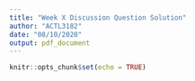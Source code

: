 ---
title: "Week X Discussion Question Solution"
author: "ACTL3182"
date: "08/10/2020"
output: pdf_document
---

```{r setup, include=FALSE}
knitr::opts_chunk$set(echo = TRUE)
```

```{r}

```